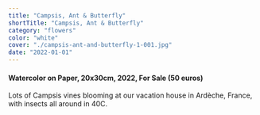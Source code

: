 ```yaml
---
title: "Campsis, Ant & Butterfly"
shortTitle: "Campsis, Ant & Butterfly"
category: "flowers"
color: "white"
cover: "./campsis-ant-and-butterfly-1-001.jpg"
date: "2022-01-01"
---
```

    
#### Watercolor on Paper, 20x30cm, 2022, For Sale (50 euros)
    
Lots of Campsis vines blooming at our vacation house in Ardèche, France, with insects all around in 40C.